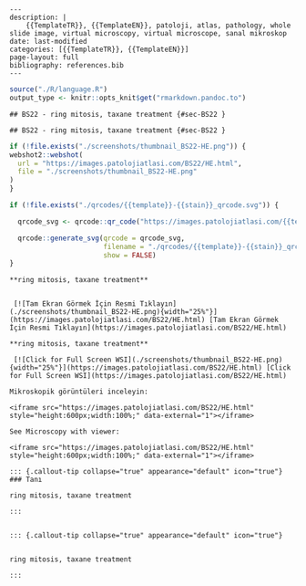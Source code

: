 

```comment
---
description: |
    {{TemplateTR}}, {{TemplateEN}}, patoloji, atlas, pathology, whole slide image, virtual microscopy, virtual microscope, sanal mikroskop
date: last-modified
categories: [{{TemplateTR}}, {{TemplateEN}}]
page-layout: full
bibliography: references.bib
---
```






```r
source("./R/language.R")
output_type <- knitr::opts_knit$get("rmarkdown.pandoc.to")
```


```asis
## BS22 - ring mitosis, taxane treatment {#sec-BS22 }
```


```asis
## BS22 - ring mitosis, taxane treatment {#sec-BS22 }
```






```r
if (!file.exists("./screenshots/thumbnail_BS22-HE.png")) {
webshot2::webshot(
  url = "https://images.patolojiatlasi.com/BS22/HE.html",
  file = "./screenshots/thumbnail_BS22-HE.png"
)
}
```




```r
if (!file.exists("./qrcodes/{{template}}-{{stain}}_qrcode.svg")) {

  qrcode_svg <- qrcode::qr_code("https://images.patolojiatlasi.com/{{template}}/{{stain}}.html")

  qrcode::generate_svg(qrcode = qrcode_svg,
                       filename = "./qrcodes/{{template}}-{{stain}}_qrcode.svg",
                       show = FALSE)
}
```




 















 






:::: {.content-hidden when-format="pdf"}





::::





:::: {.content-visible when-format="pdf"}






::::




:::: {.content-hidden when-format="pdf"}





::::





:::: {.content-visible when-format="pdf"}






::::














```asis

**ring mitosis, taxane treatment**


 [![Tam Ekran Görmek İçin Resmi Tıklayın](./screenshots/thumbnail_BS22-HE.png){width="25%"}](https://images.patolojiatlasi.com/BS22/HE.html) [Tam Ekran Görmek İçin Resmi Tıklayın](https://images.patolojiatlasi.com/BS22/HE.html)
```

```asis

**ring mitosis, taxane treatment**

 [![Click for Full Screen WSI](./screenshots/thumbnail_BS22-HE.png){width="25%"}](https://images.patolojiatlasi.com/BS22/HE.html) [Click for Full Screen WSI](https://images.patolojiatlasi.com/BS22/HE.html)

```









 






:::: {.content-hidden when-format="pdf"}





::::





:::: {.content-visible when-format="pdf"}






::::




:::: {.content-hidden when-format="pdf"}





::::





:::: {.content-visible when-format="pdf"}






::::
























```asis
Mikroskopik görüntüleri inceleyin:

<iframe src="https://images.patolojiatlasi.com/BS22/HE.html" style="height:600px;width:100%;" data-external="1"></iframe>

```





```asis

See Microscopy with viewer:

<iframe src="https://images.patolojiatlasi.com/BS22/HE.html" style="height:600px;width:100%;" data-external="1"></iframe>

```













 






:::: {.content-hidden when-format="pdf"}





::::





:::: {.content-visible when-format="pdf"}






::::




:::: {.content-hidden when-format="pdf"}





::::





:::: {.content-visible when-format="pdf"}






::::














```asis


::: {.callout-tip collapse="true" appearance="default" icon="true"}
### Tanı

ring mitosis, taxane treatment

:::


```


```asis


::: {.callout-tip collapse="true" appearance="default" icon="true"}


ring mitosis, taxane treatment

:::

```






















